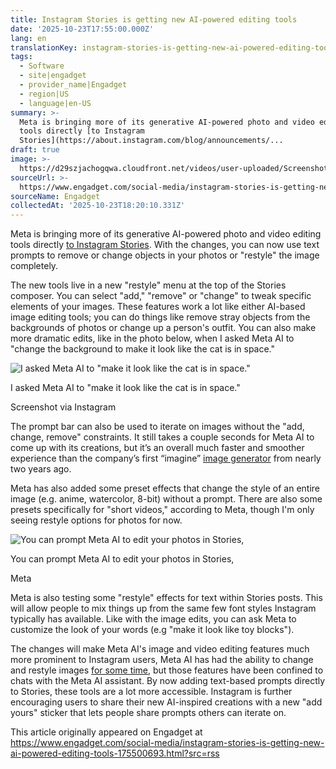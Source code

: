 ```yaml
---
title: Instagram Stories is getting new AI-powered editing tools
date: '2025-10-23T17:55:00.000Z'
lang: en
translationKey: instagram-stories-is-getting-new-ai-powered-editing-tools
tags:
  - Software
  - site|engadget
  - provider_name|Engadget
  - region|US
  - language|en-US
summary: >-
  Meta is bringing more of its generative AI-powered photo and video editing
  tools directly [to Instagram
  Stories](https://about.instagram.com/blog/announcements/...
draft: true
image: >-
  https://d29szjachogqwa.cloudfront.net/videos/user-uploaded/Screenshot_2025-10-23_at_10.17.39.png
sourceUrl: >-
  https://www.engadget.com/social-media/instagram-stories-is-getting-new-ai-powered-editing-tools-175500693.html?src=rss
sourceName: Engadget
collectedAt: '2025-10-23T18:20:10.331Z'
---
```

Meta is bringing more of its generative AI-powered photo and video editing tools directly [to Instagram Stories](https://about.instagram.com/blog/announcements/ai-restyle-instagram-stories). With the changes, you can now use text prompts to remove or change objects in your photos or "restyle" the image completely.

The new tools live in a new "restyle" menu at the top of the Stories composer. You can select "add," "remove" or "change" to tweak specific elements of your images. These features work a lot like either AI-based image editing tools; you can do things like remove stray objects from the backgrounds of photos or change up a person's outfit. You can also make more dramatic edits, like in the photo below, when I asked Meta AI to "change the background to make it look like the cat is in space." 

![I asked Meta AI to "make it look like the cat is in space."](https://d29szjachogqwa.cloudfront.net/videos/user-uploaded/Screenshot_2025-10-23_at_10.17.39.png)

I asked Meta AI to "make it look like the cat is in space."

Screenshot via Instagram

The prompt bar can also be used to iterate on images without the "add, change, remove" constraints. It still takes a couple seconds for Meta AI to come up with its creations, but it’s an overall much faster and smoother experience than the company’s first “imagine” [image generator](https://www.engadget.com/metas-ai-image-generator-is-available-as-a-standalone-website-185953058.html) from nearly two years ago.

Meta has also added some preset effects that change the style of an entire image (e.g. anime, watercolor, 8-bit) without a prompt. There are also some presets specifically for "short videos," according to Meta, though I'm only seeing restyle options for photos for now.

![You can prompt Meta AI to edit your photos in Stories,](https://d29szjachogqwa.cloudfront.net/videos/user-uploaded/Restyle_Flow_1.png)

You can prompt Meta AI to edit your photos in Stories,

Meta

Meta is also testing some "restyle" effects for text within Stories posts. This will allow people to mix things up from the same few font styles Instagram typically has available. Like with the image edits, you can ask Meta to customize the look of your words (e.g "make it look like toy blocks").

The changes will make Meta AI's image and video editing features much more prominent to Instagram users, Meta AI has had the ability to change and restyle images [for some time](https://www.engadget.com/social-media/meta-ai-can-now-talk-to-you-and-edit-your-photos-172853219.html), but those features have been confined to chats with the Meta AI assistant. By now adding text-based prompts directly to Stories, these tools are a lot more accessible. Instagram is further encouraging users to share their new AI-inspired creations with a new "add yours" sticker that lets people share prompts others can iterate on. 

This article originally appeared on Engadget at https://www.engadget.com/social-media/instagram-stories-is-getting-new-ai-powered-editing-tools-175500693.html?src=rss
